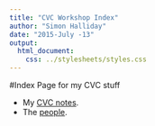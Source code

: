 ```yaml
---
title: "CVC Workshop Index"
author: "Simon Halliday"
date: "2015-July -13"
output: 
  html_document:
    css: ../stylesheets/styles.css
---
```


#Index Page for my CVC stuff
 
* My [CVC notes](cvc_workshop_notes). 
* The [people](https://docs.google.com/document/d/1Zt5AYH7HsXTbIl5d6gjn0E_-e5m59IBmIo0jrIkLXsI/edit). 




